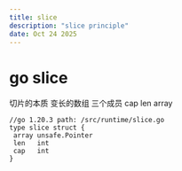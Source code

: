 ```yaml
---
title: slice
description: "slice principle"
date: Oct 24 2025
---
```


# go slice

切片的本质 变长的数组  三个成员 cap len array </br> 
```
//go 1.20.3 path: /src/runtime/slice.go
type slice struct {
 array unsafe.Pointer
 len   int
 cap   int
}
```


